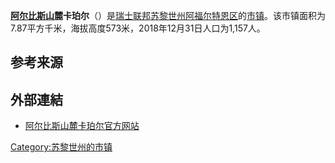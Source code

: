 {{Infobox settlement
| name = 阿尔比斯山麓卡珀尔
| native_name = {{lang|de|Kappel am Albis}}
| settlement_type = [[市镇_(瑞士)|瑞士市镇]]
| image_skyline = Kappel am Albis Ehemaliges Zisterzienserkloster 9.jpg
| image_caption = 阿尔比斯山麓卡珀尔风光
| image_seal = Kappel am Albis-blazon.svg
| image_map = Karte Gemeinde Kappel am Albis 2007.png
| map_caption = 阿尔比斯山麓卡珀尔在[[阿福爾特恩區|阿福爾特恩區]]的位置
| pushpin_map = Switzerland
| pushpin_relief = Switzerland relief location map.jpg
| pushpin_label_position = top
| pushpin_map_caption = 阿尔比斯山麓卡珀尔在瑞士的位置
| subdivision_type = 国家
| subdivision_name = {{CHE}}
| subdivision_type1 = [[瑞士行政区划|州]]
| subdivision_name1 = {{flagicon|Zürich|size=16px}} [[苏黎世州|苏黎世州]]
| subdivision_type2 = [[区_(瑞士)|区]]
| subdivision_name2 = [[阿福尔特恩区|阿福尔特恩区]]
| elevation_m = 573
| area_footnotes = <ref name=面积>{{cite web|url=https://www.bfs.admin.ch/bfs/de/home/statistiken/raum-umwelt/bodennutzung-bedeckung/gesamtspektrum-regionalen-stufen/gemeinden.html|title=Arealstatistik Standard - Gemeinden nach 4 Hauptbereichen|trans_title=瑞士联邦按四种用地类型划分的市镇面积统计表|date=2018-11-26|publisher=[[瑞士联邦统计署|瑞士联邦统计署]]|language=de|accessdate=2019-12-07|archive-date=2019-11-15|archive-url=https://web.archive.org/web/20191115011326/https://www.bfs.admin.ch/bfs/de/home/statistiken/raum-umwelt/bodennutzung-bedeckung/gesamtspektrum-regionalen-stufen/gemeinden.html|dead-url=no}}</ref>
| area_total_km2 = 7.87
| population_as_of = 2018年12月31日
| population_footnotes = <ref>{{cite web|url=https://www.bfs.admin.ch/bfs/de/home/statistiken/bevoelkerung.assetdetail.7966022.html|title=Ständige Wohnbevölkerung nach Staatsangehörigkeitskategorie, Geschlecht und Gemeinde, Provisorische Jahresergebnisse, 2018|trans_title=瑞士联邦2018年按国籍、性别和市镇划分的常住人口统计表|date=2019-04-09|publisher=[[瑞士联邦统计署|瑞士联邦统计署]]|language=de|accessdate=2019-10-26|archive-date=2019-04-11|archive-url=https://web.archive.org/web/20190411063248/https://www.bfs.admin.ch/bfs/de/home/statistiken/bevoelkerung.assetdetail.7966022.html|dead-url=no}}</ref>
| population_total = 1157
| population_density_km2 = auto
| timezone = [[欧洲中部时间|CET]]
| utc_offset = +1
| timezone_DST = [[欧洲中部夏令时间|CEST]]
| utc_offset_DST = +2
| coordinates = {{coord|47|13|44|N|8|31|38|E|region:|display=inline,title}}
| postal_code_type = [[瑞士邮政编码系统|邮政编码]]
| postal_code = 8926
| blank_name = [[瑞士市镇官方编号|官方编号]]
| blank_info = 0006
| website = {{url|www.kappel-am-albis.ch}}
}}

'''[[阿爾比斯山脈|阿尔比斯山]]麓卡珀尔'''（{{lang-de|Kappel am Albis}}）是[[瑞士联邦|瑞士联邦]][[苏黎世州|苏黎世州]][[阿福尔特恩区|阿福尔特恩区]]的[[市镇_(瑞士)|市镇]]。该市镇面积为7.87平方千米，海拔高度573米，2018年12月31日人口为1,157人。

== 参考来源 ==
{{reflist}}

== 外部連結 ==
*[http://www.kappel-am-albis.ch 阿尔比斯山麓卡珀尔官方网站] {{Wayback|url=http://www.kappel-am-albis.ch/ |date=20210505075428 }} {{de icon}}

{{Switzerland-geo-stub}}
{{苏黎世州区划}}
{{DEFAULTSORT:Kappel am Albis}}
[[Category:苏黎世州的市镇|Category:苏黎世州的市镇]]